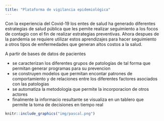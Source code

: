 ```yaml
---
title: "Plataforma de vigilancia epidemiológica"
---
```


Con la experiencia del Covid-19 los entes de salud ha generado diferentes estrategias de salud pública que les pemite realizar seguimiento a los focos de contagio con el fin de realizar estrategias preventivas. Ahora despues de la pandemia se requiere utilizar estos aprendizajes para hacer seguimiento a otros tipos de emfermedades que generan altos costos a la salud.

A partir de bases de datos de pacientes 

  + se caracterizan los diferentes grupos de patologías de tal forma que permitan generar programas para su prevencion
  + se construyen modelos que permitan encontar patrones de comportamiento y de relaciones entre los diferentes factores asociados con las patologias
  + se automatiza la metodologia que permite la incorporacion de otros actores
  + finalmente la informacio resultante se visualiza en un tablero que permite la toma de decisiones en tiempo real
  
  
  
```r
knitr::include_graphics("img/pascal.png")
```

